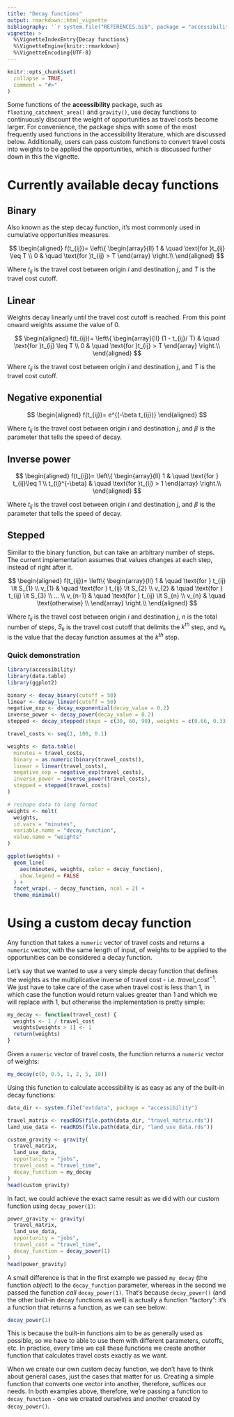 ```yaml
---
title: "Decay functions"
output: rmarkdown::html_vignette
bibliography: '`r system.file("REFERENCES.bib", package = "accessibility")`'
vignette: >
  %\VignetteIndexEntry{Decay functions} 
  %\VignetteEngine{knitr::rmarkdown} 
  %\VignetteEncoding{UTF-8}
---
```


```r
knitr::opts_chunk$set(
  collapse = TRUE,
  comment = "#>"
)
```

Some functions of the **accessibility** package, such as
`floating_catchment_area()` and `gravity()`, use decay functions to
continuously discount the weight of opportunities as travel costs become
larger. For convenience, the package ships with some of the most frequently
used functions in the accessibility literature, which are discussed below.
Additionally, users can pass custom functions to convert travel costs into
weights to be applied the opportunities, which is discussed further down in
this the vignette.

# Currently available decay functions

## Binary

Also known as the step decay function, it's most commonly used in cumulative
opportunities measures.

$$
\begin{aligned}
  f(t_{ij})= \left\{
      \begin{array}{ll}
          1 & \quad \text{for }t_{ij} \leq T \\
          0 & \quad \text{for }t_{ij} > T
      \end{array}
    \right.\\
\end{aligned}
$$

Where $t_{ij}$ is the travel cost between origin *i* and destination *j*, and
$T$ is the travel cost cutoff.

## Linear

Weights decay linearly until the travel cost cutoff is reached. From this point
onward weights assume the value of 0.

$$
\begin{aligned}
  f(t_{ij})= \left\{
      \begin{array}{ll}
          (1 - t_{ij}/ T) & \quad \text{for }t_{ij} \leq T \\
          0 & \quad \text{for }t_{ij} > T
      \end{array}
    \right.\\
\end{aligned}
$$

Where $t_{ij}$ is the travel cost between origin *i* and destination *j*, and
$T$ is the travel cost cutoff.

## Negative exponential

$$
\begin{aligned}
  f(t_{ij})= e^{(-\beta t_{ij})}
\end{aligned}
$$

Where $t_{ij}$ is the travel cost between origin *i* and destination *j*, and
$\beta$ is the parameter that tells the speed of decay.

## Inverse power

$$
\begin{aligned}
  f(t_{ij})= \left\{
      \begin{array}{ll}
          1 & \quad \text{for } t_{ij}\leq 1 \\
          t_{ij}^{-\beta} & \quad \text{for }t_{ij} > 1
      \end{array}
    \right.\\
\end{aligned}
$$

Where $t_{ij}$ is the travel cost between origin *i* and destination *j*, and
$\beta$ is the parameter that tells the speed of decay.

## Stepped

Similar to the binary function, but can take an arbitrary number of steps. The
current implementation assumes that values changes at each step, instead of
right after it.

$$
\begin{aligned}
  f(t_{ij})= \left\{
      \begin{array}{ll}
          1 & \quad \text{for } t_{ij} \lt S_{1} \\
          v_{1} & \quad \text{for } t_{ij} \lt S_{2} \\
          v_{2} & \quad \text{for } t_{ij} \lt S_{3} \\
          ... \\
          v_{n-1} & \quad \text{for } t_{ij} \lt S_{n} \\
          v_{n} & \quad \text{otherwise} \\
      \end{array}
    \right.\\
\end{aligned}
$$

Where $t_{ij}$ is the travel cost between origin *i* and destination *j*, $n$
is the total number of steps, $S_{k}$ is the travel cost cutoff that delimits
the $k^{th}$ step, and $v_{k}$ is the value that the decay function assumes at
the $k^{th}$ step.

### Quick demonstration

```r
library(accessibility)
library(data.table)
library(ggplot2)

binary <- decay_binary(cutoff = 50)
linear <- decay_linear(cutoff = 50)
negative_exp <- decay_exponential(decay_value = 0.2)
inverse_power <- decay_power(decay_value = 0.2)
stepped <- decay_stepped(steps = c(30, 60, 90), weights = c(0.66, 0.33, 0))

travel_costs <- seq(1, 100, 0.1)

weights <- data.table(
  minutes = travel_costs,
  binary = as.numeric(binary(travel_costs)),
  linear = linear(travel_costs),
  negative_exp = negative_exp(travel_costs),
  inverse_power = inverse_power(travel_costs),
  stepped = stepped(travel_costs)
)

# reshape data to long format
weights <- melt(
  weights,
  id.vars = "minutes",
  variable.name = "decay_function",
  value.name = "weights"
)

ggplot(weights) +
  geom_line(
    aes(minutes, weights, color = decay_function),
    show.legend = FALSE
  ) +
  facet_wrap(. ~ decay_function, ncol = 2) +
  theme_minimal()
```

# Using a custom decay function

Any function that takes a `numeric` vector of travel costs and returns a
`numeric` vector, with the same length of input, of weights to be applied to
the opportunities can be considered a decay function.

Let's say that we wanted to use a very simple decay function that defines the
weights as the multiplicative inverse of travel cost - i.e.
$travel\_cost^{-1}$. We just have to take care of the case when travel cost is
less than 1, in which case the function would return values greater than 1 and
which we will replace with 1, but otherwise the implementation is pretty
simple:

```r
my_decay <- function(travel_cost) {
  weights <- 1 / travel_cost
  weights[weights > 1] <- 1
  return(weights)
}
```

Given a `numeric` vector of travel costs, the function returns a `numeric`
vector of weights:

```r
my_decay(c(0, 0.5, 1, 2, 5, 10))
```

Using this function to calculate accessibility is as easy as any of the built-in
decay functions:

```r
data_dir <- system.file("extdata", package = "accessibility")

travel_matrix <- readRDS(file.path(data_dir, "travel_matrix.rds"))
land_use_data <- readRDS(file.path(data_dir, "land_use_data.rds"))

custom_gravity <- gravity(
  travel_matrix,
  land_use_data,
  opportunity = "jobs",
  travel_cost = "travel_time",
  decay_function = my_decay
)
head(custom_gravity)
```

In fact, we could achieve the exact same result as we did with our custom
function using `decay_power(1)`:

```r
power_gravity <- gravity(
  travel_matrix,
  land_use_data,
  opportunity = "jobs",
  travel_cost = "travel_time",
  decay_function = decay_power(1)
)
head(power_gravity)
```

A small difference is that in the first example we passed `my_decay` (the
function *object*) to the `decay_function` parameter, whereas in the second we
passed the function *call* `decay_power(1)`. That's because `decay_power()`
(and the other built-in decay functions as well) is actually a function
"factory": it's a function that returns a function, as we can see below:

```r
decay_power(1)
```

This is because the built-in functions aim to be as generally used as possible,
so we have to able to use them with different parameters, cutoffs, etc. In
practice, every time we call these functions we create another function that
calculates travel costs exactly as we want.

When we create our own custom decay function, we don't have to think about
general cases, just the cases that matter for us. Creating a simple function
that converts one vector into another, therefore, suffices our needs. In both
examples above, therefore, we're passing a function to `decay_function` - one
we created ourselves and another created by `decay_power()`.
